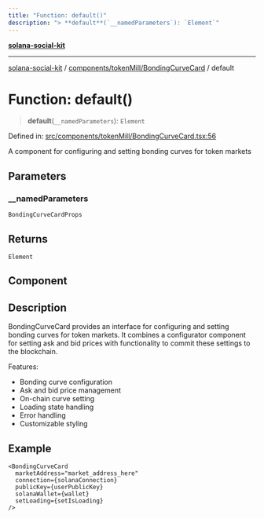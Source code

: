 ```yaml
---
title: "Function: default()"
description: "> **default**(`__namedParameters`): `Element`"
---
```


[**solana-social-kit**](../../../../README.mdx)

***

[solana-social-kit](../../../../README.mdx) / [components/tokenMill/BondingCurveCard](../README.mdx) / default

# Function: default()

> **default**(`__namedParameters`): `Element`

Defined in: [src/components/tokenMill/BondingCurveCard.tsx:56](https://github.com/SendArcade/solana-social-starter/blob/bd4b3556b8f469c27ebb06f4df65b3a36b43ba3b/src/components/tokenMill/BondingCurveCard.tsx#L56)

A component for configuring and setting bonding curves for token markets

## Parameters

### \_\_namedParameters

`BondingCurveCardProps`

## Returns

`Element`

## Component

## Description

BondingCurveCard provides an interface for configuring and setting bonding curves
for token markets. It combines a configurator component for setting ask and bid
prices with functionality to commit these settings to the blockchain.

Features:
- Bonding curve configuration
- Ask and bid price management
- On-chain curve setting
- Loading state handling
- Error handling
- Customizable styling

## Example

```tsx
<BondingCurveCard
  marketAddress="market_address_here"
  connection={solanaConnection}
  publicKey={userPublicKey}
  solanaWallet={wallet}
  setLoading={setIsLoading}
/>
```
